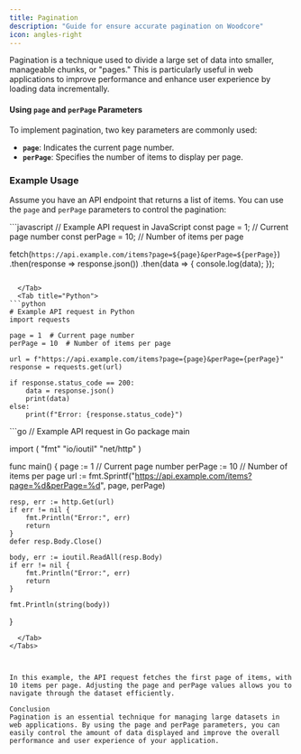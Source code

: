 ```yaml
---
title: Pagination
description: "Guide for ensure accurate pagination on Woodcore"
icon: angles-right
---
```


Pagination is a technique used to divide a large set of data into smaller, manageable chunks, or "pages." This is particularly useful in web applications to improve performance and enhance user experience by loading data incrementally.

#### Using `page` and `perPage` Parameters

To implement pagination, two key parameters are commonly used:

- **`page`**: Indicates the current page number.
- **`perPage`**: Specifies the number of items to display per page.

### Example Usage

Assume you have an API endpoint that returns a list of items. You can use the `page` and `perPage` parameters to control the pagination:

<Tabs>
  <Tab title="Javascript">
```javascript
// Example API request in JavaScript
const page = 1; // Current page number
const perPage = 10; // Number of items per page

fetch(`https://api.example.com/items?page=${page}&perPage=${perPage}`)
  .then(response => response.json())
  .then(data => {
    console.log(data);
  });
```

  </Tab>
  <Tab title="Python">
```python
# Example API request in Python
import requests

page = 1  # Current page number
perPage = 10  # Number of items per page

url = f"https://api.example.com/items?page={page}&perPage={perPage}"
response = requests.get(url)

if response.status_code == 200:
    data = response.json()
    print(data)
else:
    print(f"Error: {response.status_code}")
```
  </Tab>
  <Tab title="Golang">
 ```go
// Example API request in Go
package main

import (
    "fmt"
    "io/ioutil"
    "net/http"
)

func main() {
    page := 1      // Current page number
    perPage := 10  // Number of items per page
    url := fmt.Sprintf("https://api.example.com/items?page=%d&perPage=%d", page, perPage)

    resp, err := http.Get(url)
    if err != nil {
        fmt.Println("Error:", err)
        return
    }
    defer resp.Body.Close()

    body, err := ioutil.ReadAll(resp.Body)
    if err != nil {
        fmt.Println("Error:", err)
        return
    }

    fmt.Println(string(body))
}
```
  </Tab>
</Tabs>



In this example, the API request fetches the first page of items, with 10 items per page. Adjusting the page and perPage values allows you to navigate through the dataset efficiently.

Conclusion
Pagination is an essential technique for managing large datasets in web applications. By using the page and perPage parameters, you can easily control the amount of data displayed and improve the overall performance and user experience of your application.